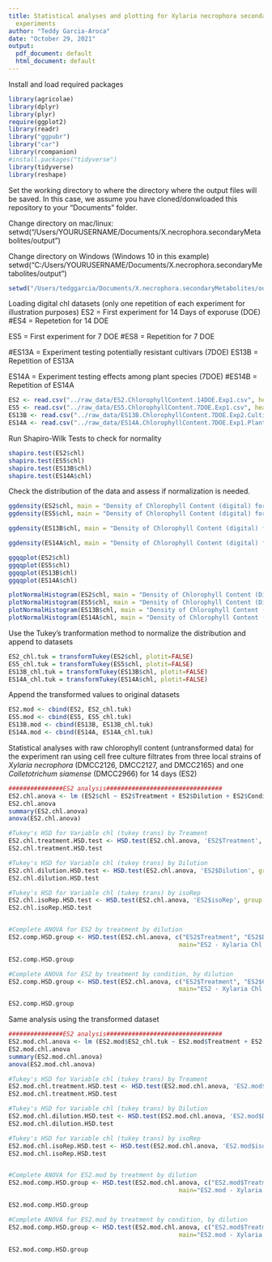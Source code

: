 ```yaml
---
title: Statistical analyses and plotting for Xylaria necrophora secondary metabolites
  experiments
author: "Teddy Garcia-Aroca"
date: "October 29, 2021"
output:
  pdf_document: default
  html_document: default
---
```


Install and load required packages

```r
library(agricolae)
library(dplyr)
library(plyr)
require(ggplot2)
library(readr)
library("ggpubr")
library("car")
library(rcompanion)
#install.packages("tidyverse")
library(tidyverse)
library(reshape)
```


Set the working directory to where the directory where the output files will be saved. In this case, we assume you have cloned/donwloaded this repository to your "Documents" folder.

Change directory on mac/linux:
setwd("/Users/YOURUSERNAME/Documents/X.necrophora.secondaryMetabolites/output")

Change directory on Windows (Windows 10 in this example)
setwd("C:/Users/YOURUSERNAME/Documents/X.necrophora.secondaryMetabolites/output")


```r
setwd("/Users/tedggarcia/Documents/X.necrophora.secondaryMetabolites/output/")
```

Loading digital chl datasets (only one repetition of each experiment for illustration purposes)
ES2 = First experiment for 14 Days of exporuse (DOE)
#ES4 = Repetetion for 14 DOE

ES5 = First experiment for 7 DOE
#ES8 = Repetition for 7 DOE

#ES13A = Experiment testing potentially resistant cultivars (7DOE)
ES13B = Repetition of ES13A

ES14A = Experiment testing effects among plant species (7DOE)
#ES14B = Repetition of ES14A

```r
ES2 <- read.csv("../raw_data/ES2.ChlorophyllContent.14DOE.Exp1.csv", header = T)
ES5 <- read.csv("../raw_data/ES5.ChlorophyllContent.7DOE.Exp1.csv", header = T)
ES13B <- read.csv("../raw_data/ES13B.ChlorophyllContent.7DOE.Exp2.Cultivars.csv", header = T)
ES14A <- read.csv("../raw_data/ES14A.ChlorophyllContent.7DOE.Exp1.PlantSpecies.csv", header = T)
```

Run Shapiro-Wilk Tests to check for normality

```r
shapiro.test(ES2$chl)
shapiro.test(ES5$chl)
shapiro.test(ES13B$chl)
shapiro.test(ES14A$chl)
```

Check the distribution of the data and assess if normalization is needed.

```r
ggdensity(ES2$chl, main = "Density of Chlorophyll Content (digital) for ES2", xlab = "Datapoints")
ggdensity(ES5$chl, main = "Density of Chlorophyll Content (digital) for ES5", xlab = "Datapoints")

ggdensity(ES13B$chl, main = "Density of Chlorophyll Content (digital) for ES13B", xlab = "Datapoints")

ggdensity(ES14A$chl, main = "Density of Chlorophyll Content (digital) for ES14A", xlab = "Datapoints")

ggqqplot(ES2$chl)
ggqqplot(ES5$chl)
ggqqplot(ES13B$chl)
ggqqplot(ES14A$chl)

plotNormalHistogram(ES2$chl, main = "Density of Chlorophyll Content (Digital) for ES2", xlab = "Datapoints")
plotNormalHistogram(ES5$chl, main = "Density of Chlorophyll Content (Digital) for ES5", xlab = "Datapoints")
plotNormalHistogram(ES13B$chl, main = "Density of Chlorophyll Content (Digital) for E13B", xlab = "Datapoints")
plotNormalHistogram(ES14A$chl, main = "Density of Chlorophyll Content (Digital) for E14A", xlab = "Datapoints")

```

Use the Tukey's tranformation method to normalize the distribution and append to datasets

```r
ES2_chl.tuk = transformTukey(ES2$chl, plotit=FALSE)
ES5_chl.tuk = transformTukey(ES5$chl, plotit=FALSE)
ES13B_chl.tuk = transformTukey(ES13B$chl, plotit=FALSE)
ES14A_chl.tuk = transformTukey(ES14A$chl, plotit=FALSE)
```
Append the transformed values to original datasets

```r
ES2.mod <- cbind(ES2, ES2_chl.tuk)
ES5.mod <- cbind(ES5, ES5_chl.tuk)
ES13B.mod <- cbind(ES13B, ES13B_chl.tuk)
ES14A.mod <- cbind(ES14A, ES14A_chl.tuk)
```

Statistical analyses with raw chlorophyll content (untransformed data) for the experiment ran using cell free culture filtrates from three local strains of <i>Xylaria necrophora</i> (DMCC2126, DMCC2127, and DMCC2165) and one <i>Colletotrichum siamense</i> (DMCC2966) for 14 days (ES2)

```r
###############ES2 analysis################################
ES2.chl.anova <- lm (ES2$chl ~ ES2$Treatment + ES2$Dilution + ES2$Condition + ES2$isoRep + ES2$techRep + ES2$sampleNumber)
ES2.chl.anova
summary(ES2.chl.anova)
anova(ES2.chl.anova)

#Tukey's HSD for Variable chl (tukey trans) by Treament
ES2.chl.treatment.HSD.test <- HSD.test(ES2.chl.anova, 'ES2$Treatment', group = T)
ES2.chl.treatment.HSD.test

#Tukey's HSD for Variable chl (tukey trans) by Dilution
ES2.chl.dilution.HSD.test <- HSD.test(ES2.chl.anova, 'ES2$Dilution', group = T)
ES2.chl.dilution.HSD.test

#Tukey's HSD for Variable chl (tukey trans) by isoRep
ES2.chl.isoRep.HSD.test <- HSD.test(ES2.chl.anova, 'ES2$isoRep', group = T)
ES2.chl.isoRep.HSD.test


#Complete ANOVA for ES2 by treatment by dilution
ES2.comp.HSD.group <- HSD.test(ES2.chl.anova, c("ES2$Treatment", "ES2$Dilution"), group=TRUE,console=TRUE,
                                               main="ES2 - Xylaria Chl Contnent (Tukey's Ladder Transformed Data) by treatment  by dilution at 14 DAI Grouped")

ES2.comp.HSD.group

#Complete ANOVA for ES2 by treatment by condition, by dilution
ES2.comp.HSD.group <- HSD.test(ES2.chl.anova, c("ES2$Treatment", "ES2$Condition", "ES2$Dilution"), group=TRUE,console=TRUE,
                                               main="ES2 - Xylaria Chl Contnent (Tukey's Ladder Transformed Data) by treatment  by dilution at 14 DAI Grouped")

ES2.comp.HSD.group
```

Same analysis using the transformed dataset
```r
###############ES2 analysis################################
ES2.mod.chl.anova <- lm (ES2.mod$ES2_chl.tuk ~ ES2.mod$Treatment + ES2.mod$Dilution + ES2.mod$Condition + ES2.mod$isoRep + ES2.mod$techRep + ES2.mod$sampleNumber)
ES2.mod.chl.anova
summary(ES2.mod.chl.anova)
anova(ES2.mod.chl.anova)

#Tukey's HSD for Variable chl (tukey trans) by Treament
ES2.mod.chl.treatment.HSD.test <- HSD.test(ES2.mod.chl.anova, 'ES2.mod$Treatment', group = T)
ES2.mod.chl.treatment.HSD.test

#Tukey's HSD for Variable chl (tukey trans) by Dilution
ES2.mod.chl.dilution.HSD.test <- HSD.test(ES2.mod.chl.anova, 'ES2.mod$Dilution', group = T)
ES2.mod.chl.dilution.HSD.test

#Tukey's HSD for Variable chl (tukey trans) by isoRep
ES2.mod.chl.isoRep.HSD.test <- HSD.test(ES2.mod.chl.anova, 'ES2.mod$isoRep', group = T)
ES2.mod.chl.isoRep.HSD.test


#Complete ANOVA for ES2.mod by treatment by dilution
ES2.mod.comp.HSD.group <- HSD.test(ES2.mod.chl.anova, c("ES2.mod$Treatment", "ES2.mod$Dilution"), group=TRUE,console=TRUE,
                                               main="ES2.mod - Xylaria Chl Contnent (Tukey's Ladder Transformed Data) by treatment  by dilution at 14 DAI Grouped")

ES2.mod.comp.HSD.group

#Complete ANOVA for ES2.mod by treatment by condition, by dilution
ES2.mod.comp.HSD.group <- HSD.test(ES2.mod.chl.anova, c("ES2.mod$Treatment", "ES2.mod$Condition", "ES2.mod$Dilution"), group=TRUE,console=TRUE,
                                               main="ES2.mod - Xylaria Chl Contnent (Tukey's Ladder Transformed Data) by treatment  by dilution at 14 DAI Grouped")

ES2.mod.comp.HSD.group
```





